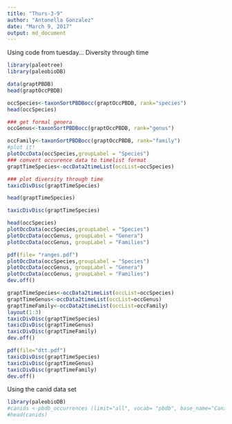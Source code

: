 ```yaml
---
title: "Thurs-3-9"
author: "Antonella Gonzalez"
date: "March 9, 2017"
output: md_document
---
```

Using code from tuesday... Diversity through time
```r
library(paleotree)
library(paleobioDB)

data(graptPBDB)
head(graptOccPBDB)

occSpecies<-taxonSortPBDBocc(graptOccPBDB, rank="species")
head(occSpecies)

### get formal genera
occGenus<-taxonSortPBDBocc(graptOccPBDB, rank="genus")

occFamily<-taxonSortPBDBocc(graptOccPBDB, rank="family")
#plot it!
plotOccData(occSpecies,groupLabel = "Species")
### convert occurence data to timelist format
graptTimeSpecies<-occData2timeList(occList=occSpecies)

### plot diversity through time
taxicDivDisc(graptTimeSpecies)

head(graptTimeSpecies)

taxicDivDisc(graptTimeSpecies)
```
```r
head(occSpecies)
plotOccData(occSpecies,groupLabel = "Species")
plotOccData(occGenus, groupLabel = "Genera")
plotOccData(occGenus, groupLabel = "Families")

pdf(file= "ranges.pdf")
plotOccData(occSpecies,groupLabel = "Species")
plotOccData(occGenus, groupLabel = "Genera")
plotOccData(occGenus, groupLabel = "Families")
dev.off()

graptTimeSpecies<-occData2timeList(occList=occSpecies)
graptTimeGenus<-occData2timeList(occList=occGenus)
graptTimeFamily<-occData2timeList(occList=occFamily)
layout(1:3)
taxicDivDisc(graptTimeSpecies)
taxicDivDisc(graptTimeGenus)
taxicDivDisc(graptTimeFamily)
dev.off()

pdf(file="dtt.pdf")
taxicDivDisc(graptTimeSpecies)
taxicDivDisc(graptTimeGenus)
taxicDivDisc(graptTimeFamily)
dev.off()
```
Using the canid data set
```r
library(paleobioDB)
#canids <-pbdb_occurrences (limit="all", vocab= "pbdb", base_name="Canidae", show=c('phylo', 'ident'))
#head(canids)
```



